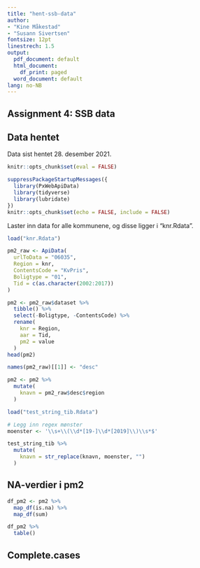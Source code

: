 ```yaml
---
title: "hent-ssb-data"
author:
- "Kine Måkestad"
- "Susann Sivertsen"
fontsize: 12pt
linestrech: 1.5
output:
  pdf_document: default
  html_document:
    df_print: paged
  word_document: default
lang: no-NB
---
```


## Assignment 4: SSB data

## Data hentet
Data sist hentet 28. desember 2021.

```r
knitr::opts_chunk$set(eval = FALSE)
```


```r
suppressPackageStartupMessages({
  library(PxWebApiData)
  library(tidyverse)
  library(lubridate)
})
knitr::opts_chunk$set(echo = FALSE, include = FALSE)
```

Laster inn data for alle kommunene, og disse ligger i "knr.Rdata". 

```r
load("knr.Rdata")
```


```r
pm2_raw <- ApiData(
  urlToData = "06035",
  Region = knr,
  ContentsCode = "KvPris",
  Boligtype = "01",
  Tid = c(as.character(2002:2017))
)
```


```r
pm2 <- pm2_raw$dataset %>% 
  tibble() %>% 
  select(-Boligtype, -ContentsCode) %>% 
  rename(
    knr = Region,
    aar = Tid,
    pm2 = value
  )
head(pm2)
```


```r
names(pm2_raw)[[1]] <- "desc"
```



```r
pm2 <- pm2 %>% 
  mutate(
    knavn = pm2_raw$desc$region
  )
```



```r
load("test_string_tib.Rdata")

# Legg inn regex mønster
moenster <- '\\s+\\(\\d*[19-]\\d*[2019]\\)\\s*$'
```



```r
test_string_tib %>% 
  mutate(
    knavn = str_replace(knavn, moenster, "")
  )
```

## NA-verdier i pm2

```r
df_pm2 <- pm2 %>% 
  map_df(is.na) %>% 
  map_df(sum)
```


```r
df_pm2 %>% 
  table()
```


## Complete.cases

```r

```



 






